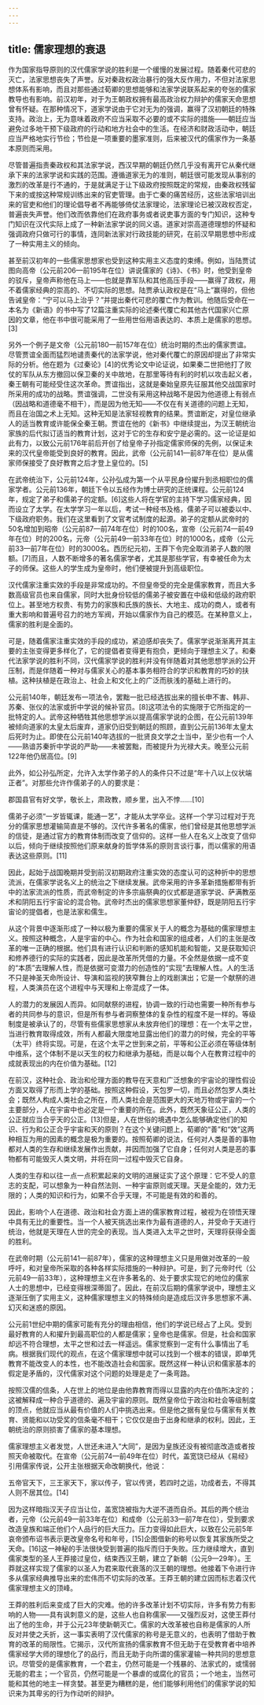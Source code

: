 ```yaml
---
---
---
```

title: 儒家理想的衰退
---



作为国家指导原则的汉代儒家学说的胜利是一个缓慢的发展过程。随着秦代可悲的灭亡，法家思想丧失了声誉。反对秦政权政治暴行的强大反作用力，不但对法家思想体系有影响，而且对那些通过荀卿的思想能够和法家学说联系起来的夸张的儒家教导也有影响。前汉初年，对于为王朝政权拥有最高政治权力辩护的儒家天命思想曾有怀疑。在那种情况下，道家学说由于它对无为的强调，赢得了汉初朝廷的特殊支持。政治上，无为意味着政府不应当采取不必要的或不实际的措施——朝廷应当避免过多地干预下级政府的行动和地方社会中的生活。在经济和财政活动中，朝廷应当严格地实行节俭；节俭是一项重要的墨家准则，后来被汉代的儒家作为一条基本原则而采用。

尽管普遍指责秦政权和其法家学说，西汉早期的朝廷仍然几乎没有离开它从秦代继承下来的法家学说和实践的范围。遵循道家无为的准则，朝廷很可能发现从事别的激烈的改革是行不通的，于是就满足于让下级政府按照既定的常规，由秦政权残留下来的或按这种常规训练出来的官吏管理。由于亡秦的痛苦经历，这些法家培训出来的官吏和他们的理论倡导者不再能够倚仗法家理论，法家理论已被汉政权否定，普遍丧失声誉。他们改而依靠他们在政府事务或者说吏事方面的专门知识，这种专门知识在汉代实际上成了一种新法家学说的同义语。道家对崇高道德理想的怀疑和强调政府只做可行的事情，连同新法家对行政技能的研究，在前汉早期思想中形成了一种实用主义的倾向。

甚至前汉初年的一些儒家思想家也受到这种实用主义态度的束缚。例如，当陆贾试图向高帝（公元前206—前195年在位）讲说儒家的《诗》、《书》时，他受到皇帝的驳斥，皇帝声称他在马上——也就是靠军队和其他高压手段——赢得了政权，用不着儒家经典的崇高的、不切实际的思想。陆贾承认政权是在“马上”赢得的，但他告诫皇帝：“宁可以马上治乎？”并提出秦代可悲的覆亡作为教训。他随后受命在一本名为《新语》的书中写了12篇注重实际的论述秦代覆亡和其他古代国家兴亡原因的文章，他在书中很可能采用了一些用世俗用语表达的、本质上是儒家的思想。[3]

另外一个例子是文帝（公元前180—前157年在位）统治时期的杰出的儒家贾谊。尽管贾谊全面而猛烈地谴责秦代的法家学说，他对秦代覆亡的原因却提出了非常实际的分析。他在题为《过秦论》[4]的优秀论文中论证说，如果秦二世把他打了败仗的军队从东方撤回以保卫秦的关中故地，在那里等待有利的时机以攻击起义者，秦王朝有可能经受住这次革命。贾谊指出，这就是秦始皇原先征服其他交战国家时所采用的成功的战略。贾谊强调，二世没有采用这种战略不是因为他道德上有弱点（因战略和道德毫不相干），而是因为他无知——不仅在有关道德的问题上无知，而且在治国之术上无知。这种无知是法家轻视教育的结果。贾谊断定，对皇位继承人的适当教育或许能保全秦王朝。贾谊在他的《新书》中继续提出，为汉王朝统治家族的后代拟订适当的教育计划，这对于它的生存和安宁是必需的。这一论证是如此有力，以致公元前176年前后开创了给皇帝子孙指定儒家师保的先例，以保证未来的汉代皇帝能受到良好的教育。因此，武帝（公元前141—前87年在位）是从儒家师保接受了良好教育之后才登上皇位的。[5]

在武帝统治下，公元前124年，公孙弘成为第一个从平民身份擢升到丞相职位的儒家学者。公元前136年，朝廷下令以五经作为博士研究的正统课程。公元前124年，规定了弟子和儒弟子的定额。[6]这些人将在学官的主持下学习儒家经典，因而设立了太学。在太学学习一年以后，考试一种经书及格，儒弟子可以被委以中、下级政府职务。我们在这里看到了文官考试制度的起源。弟子的定额从武帝时的50名增加到昭帝（公元前87—前74年在位）时的100名，宣帝（公元前74—前49年在位）时的200名，元帝（公元前49—前33年在位）时的1000名，成帝（公元前33—前7年在位）时的3000名。西历纪元初，王莽下令完全取消弟子人数的限额。[7]而且，人数不断增多的著名儒家学者，尤其是那些学官，有幸被任命为太子的师保。这些人的学生成为皇帝时，他们便被提升到高级职位。

汉代儒家注重实效的手段是非常成功的。不但皇帝受的完全是儒家教育，而且大多数高级官员也来自儒家，同时大批身份较低的儒弟子被安置在中级和低级的政府职位上。甚至地方权贵、有势力的家族和氏族的族长、大地主、成功的商人，或者有重大影响和普遍号召力的地方军阀，开始以儒家作为自己的模范。在某种意义上，儒家的胜利是全面的。

可是，随着儒家注重实效的手段的成功，紧迫感却丧失了。儒家学说渐渐离开其主要的主张变得更多样化了，它的提倡者变得更有抱负，更倾向于理想主义了。和秦代法家学说的胜利不同，汉代儒家学说的胜利并没有伴随着对其他思想学派的公开压制，而是伴随着一种对与儒家关心的基本事务相符合的学识和教育的巧妙的扶植。这种扶植是在政治上、社会上和文化上的广泛而肤浅的基础上进行的。

公元前140年，朝廷发布一项法令，罢黜一批已经选拔出来的擅长申不害、韩非、苏秦、张仪的法家或折中学说的候补官员。[8]这项法令的实施限于它所指定的一批特定的人。武帝这种牺牲其他思想学派以提高儒家学说的企图，在公元前139年被倾向道家的太皇太后废弃，道家仍旧受到朝廷的照顾，直到公元前136年太皇太后死时为止。即使在公元前140年选拔的一批贤良文学之士当中，至少也有一个人——熟谙苏秦折中学说的严助——未被罢黜，而被提升为光禄大夫。晚至公元前122年他仍居高位。[9]

此外，如公孙弘所定，允许入太学作弟子的人的条件只不过是“年十八以上仪状端正者”。对那些允许作儒弟子的人的要求是：

郡国县官有好文学，敬长上，肃政教，顺乡里，出入不悖……[10]



儒弟子必须“一岁皆辄课，能通一艺”，才能从太学卒业。这样一个学习过程对于充分的儒家思想灌输简直是不够的。汉代许多著名的儒家，他们曾经是其他思想学派的信徒，是通过官方的教育体制而改变了信仰的。这样一些人在名义上改变了信仰以后，倾向于继续按照他们原来献身的哲学体系的原则言谈行事，而以儒家的用语表达这些原则。[11]

因此，起始于战国晚期并受到前汉初期政府注重实效的态度认可的这种折中的思想流派，在儒家学说名义上的统治之下继续发展。武帝采用的许多革新措施都带有折中的法家流派的性质，而武帝制定的许多宗庙祭典的仪式都是道家学说、萨满教巫术和阴阳五行宇宙论的混合物。武帝时杰出的儒家思想家董仲舒，既是阴阳五行宇宙论的提倡者，也是法家和儒生。

从这个背景中逐渐形成了一种以极为重要的儒家关于人的概念为基础的儒家理想主义。按照这种概念，人是宇宙的中心。作为社会和国家的组成者，人们的主张是改革的唯一正确的根据。他们具有进行认识和判断的感知机能和智能，又是获取知识和修养德行的实际的实践者，因此是改革所凭借的力量。不全然是依据一成不变的“本质”去理解人性，而是依据可变潜力的创造性的“实现”去理解人性。人的生活不只是神圣天命所设计、导演和监视的狭窄舞台上的戏剧演出；它是一个献祭的进程，人类演员在这个进程中与天理和上帝混成了一体。

人的潜力的发展因人而异。如同献祭的进程，协调一致的行动也需要一种所有参与者的共同参与的意识，但是所有参与者洞察整体的复杂性的程度不是一样的。等级制度是被承认了的，尽管有些儒家思想家从未放弃他们的理想：在一个太平之世，当进行教育取得成效，所有人都最大限度地显露出他们的潜力的时候，完全的平等（太平）终将实现。可是，在这个太平之世到来之前，平等和公正必须在等级体制中维系，这个体制不是以天生的权力和继承为基础，而是以每个人在教育过程中的成就表现出的内在价值为基础。[12]

在前汉，这种社会、政治和伦理方面的教导在天意和广泛想象的宇宙论的理性假设方面又取得了形而上学的基础。按照这种假设，天包罗一切，而且必然包罗人类社会；既然人构成人类社会之所在，而人类社会是范围更大的天地万物或宇宙的一个主要部分，人在宇宙中也必定是一个重要的所在。此外，既然天象征公正，人类的公正就应当合乎天的公正。[13]但是，人在世俗的境遇中怎么能够确定他们的知识、行为和公正合乎宇宙和天的原则？在这个关键问题上，荀卿的“善”和“效”这两种相互为用的因素的概念是极为重要的。按照荀卿的说法，任何对人类是善的事物都对人类的生存和继续发展作出贡献，并因而加强了它自身；任何对人类是恶的事物都有可能毁灭人类文明，并将在同一过程中毁灭它自身。

人类的生存和以往一点一点积累起来的文明的进展证实了这个原理：它不受人的意志的支配，可以想象为一种自然法则、一种宇宙原则或天理。天是全能的，效力无限的；人类的知识和行为，如果不合乎天理，不可能是有效的和善的。

因此，影响个人在道德、政治和社会方面上进的儒家教育过程，被视为在领悟天理中具有无比的重要性。当一个人被天挑选出来作为最有道德的人，并受命于天进行统治，他就是天理在人世的完全的表现。当人类进入太平之世时，天理将获得全面的胜利。

在武帝时期（公元前141—前87年），儒家的这种理想主义只是用做对改革的一般呼吁，和对皇帝所采取的各种各样实际措施的一种辩护。可是，到了元帝时代（公元前49—前33年），这种理想主义在许多著名的、处于要求实现它的地位的儒家人士的思想中，已经变得根深蒂固了。因此，在前汉后期的儒家学说中，理想主义逐渐压倒了实用主义，这种儒家理想主义的特殊倾向是造成后汉许多思想家不满、幻灭和迷惑的原因。

公元前1世纪中期的儒家可能有充分的理由相信，他们的学说已经占了上风。受到最好教育的人和擢升到最高职位的人都是儒家；皇帝也是儒家。但是，社会和国家却远不符合理想，太平之世和过去一样遥远。儒家觉察到一定有什么事情出了毛病。根据我们现代的观点，在这个儒家理想中就可以找到一个根本的错误，即单凭教育不能改变人的本性，也不能改造社会和国家。既然这样一种认识和儒家基本的假定是矛盾的，汉代儒家对这个问题的处理是走了一条弯路。

按照汉儒的信条，人在世上的地位是由他靠教育而得以显露的内在价值所决定的；这被解释成一种合乎道德的、遍及宇宙的原则。既然皇帝位于政治和社会等级制度的顶点，他就应当从最有价值的人们中挑选出来。但是他之据有皇位与儒家有关教育、贤能和以功受奖的信条毫不相干；它仅仅是由于出身和继承的权利。因此，王朝统治的原则损害了儒家的基本理想。

儒家理想主义者发觉，人世还未进入“大同”，是因为皇族还没有被彻底改造或者按照天命被取代。在宣帝（公元前74—前49年在位）时代，盖宽饶已经从《易经》引用儒家传说，公开主张根据天命改朝换代，他说：

五帝官天下，三王家天下，家以传子，官以传贤，若四时之运，功成者去，不得其人则不居其位。[14]



因为这样暗指汉天子应当让位，盖宽饶被指为大逆不道而自杀。其后的两个统治者，元帝（公元前49—前33年在位）和成帝（公元前33—前7年在位），受到要求改造皇族和端正他们个人品行的巨大压力。压力变得如此巨大，以致在公元前5年哀帝颁布诏书表示更改皇帝名号和年号，[15]企图借新的称号以恢复其家族所受之天命。[16]这一神秘的手法很快受到普遍的指斥而归于失败。压力继续增大，直到儒家类型的圣人王莽接过皇位，结束西汉王朝，建立了新朝（公元9—29年）。王莽就这样实现了儒家的以圣人为君来取代衰落的汉王朝的理想。他接着下令进行许多从儒家经典推导出来的宏伟而不切实际的改革。王莽王朝的建立因而标志着汉代儒家理想主义的顶峰。

王莽的胜利后来变成了巨大的灾难。他的许多改革计划不切实际，许多有势力有影响的人物——具有讽刺意义的是，这些人也自称儒家——又强烈反对，这使王莽付出了他的生命，并于公元23年使新朝灭亡。儒家的大改革被也自称是儒家的人所反对并使之夭折，这一事实表明了汉代儒家的称号是无意义的，也表明了借助于教育的改革的局限性。它揭示，汉代所宣扬的儒家教育不但无助于在受教育者中培养儒家经学大师的理想化了的品行，而且无助于向所谓的儒家灌输一种共同的思想意识。尽管受的是儒家教育，一个君主，仍然可能是一个残暴的、法家式的，或懦弱无能的君主；一个官员，仍然可能是一个暴虐的或腐化的官员；一个地主，当然可能和其他的地主一样贪婪。甚至更为糟糕的是，他们能够利用他们的儒家学说的知识来为其卑劣的行为作动听的辩护。